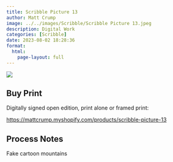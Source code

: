 ```yaml
---
title: Scribble Picture 13
author: Matt Crump
image: ../../images/Scribble/Scribble Picture 13.jpeg
description: Digital Work
categories: [Scribble]
date: 2023-08-02 18:28:36
format:
  html:
    page-layout: full
---
```


![](../../images/Scribble/Scribble Picture 13.jpeg)

## Buy Print

Digitally signed open edition, print alone or framed print:

<https://mattcrump.myshopify.com/products/scribble-picture-13>

## Process Notes

Fake cartoon mountains
